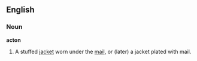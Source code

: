 ==English==
===Noun===
'''acton'''
#A stuffed [[jacket]] worn under the [[mail]], or (later) a jacket plated with mail.